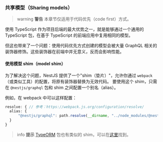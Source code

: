 ### 共享模型（Sharing models）

> warning **警告** 本章节仅适用于代码优先（code first）方式。

使用 TypeScript 作为项目后端的最大优势之一，就是能够通过一个通用的 TypeScript 包，在基于 TypeScript 的前端应用中复用相同的模型。

但这也带来了一个问题：使用代码优先方式创建的模型会被大量 GraphQL 相关的装饰器修饰。这些装饰器在前端中并无意义，反而会影响性能。

#### 使用模型 shim（model shim）

为了解决这个问题，NestJS 提供了一个"shim（垫片）"，允许你通过 `webpack`（或类似工具）的配置，将原有装饰器替换为无效代码。
要使用这个 shim，只需在 `@nestjs/graphql` 包和 shim 之间配置一个别名（alias）。

例如，在 webpack 中可以这样配置：

```ts
resolve: { // 参考：https://webpack.js.org/configuration/resolve/
  alias: {
      "@nestjs/graphql": path.resolve(__dirname, "../node_modules/@nestjs/graphql/dist/extra/graphql-model-shim")
  }
}
```

> info **提示** [TypeORM](/techniques/database) 包也有类似的 shim，可以在[这里](https://github.com/typeorm/typeorm/blob/master/extra/typeorm-model-shim.js)找到。
